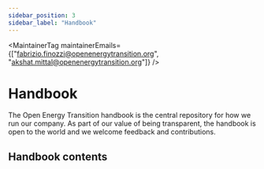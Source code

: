 ```yaml
---
sidebar_position: 3
sidebar_label: "Handbook"
---
```



<MaintainerTag maintainerEmails={["fabrizio.finozzi@openenergytransition.org", "akshat.mittal@openenergytransition.org"]} />


# Handbook

<ControlledDocBanner />

The Open Energy Transition handbook is the central repository for how we run our company. As part of our value of being transparent, the handbook is open to the world and we welcome feedback and contributions.

## Handbook contents

<DocCardList />
